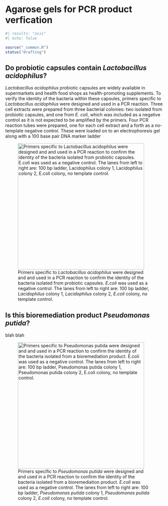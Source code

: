 # Agarose gels for PCR product verfication

```r
#| results: "asis"
#| echo: false

source("_common.R")
status("drafting")
```

## 

## Do probiotic capsules contain *Lactobacillus acidophilus*?

*Lactobacillus acidophilus* probiotic capsules are widely available in
supermarkets and health food shops as health-promoting supplements. To
verify the identity of the bacteria within these capsules, primers
specific to *Lactobacillus acidophilus* were designed and used in a PCR
reaction. Three cell extracts were prepared from three bacterial
colonies: two isolated from probiotic capsules, and one from *E. coli*,
which was included as a negative control as it is not expected to be
amplified by the primers. Four PCR reaction tubes were prepared, one for
each cell extract and a forth as a no-template negative control. These
were loaded on to an electrophoresis gel along with a 100 base pair DNA
marker ladder

![Primers specific to *Lactobacillus acidophilus* were designed and and
used in a PCR reaction to confirm the identity of the bacteria isolated
from probiotic capsules. *E.coli* was used as a negative control. The
lanes from left to right are: 100 bp ladder, *Lacidophilus* colony 1,
*Lacidophilus* colony 2, *E.coli* colony, no template
control.](data-images/lactobacillus-gel-dna.png){width="400"}

## Is this bioremediation product *Pseudomonas putida*?

blah blah

![Primers specific to *Pseudomonas putida* were designed and and used in
a PCR reaction to confirm the identity of the bacteria isolated from a
bioremediation product. *E.coli* was used as a negative control. The
lanes from left to right are: 100 bp ladder, *Pseudomonas putida* colony
1, *Pseudomonas putida* colony 2, *E.coli* colony, no template
control.](data-images/pseudomonas-gel-dna.png){width="400"}
